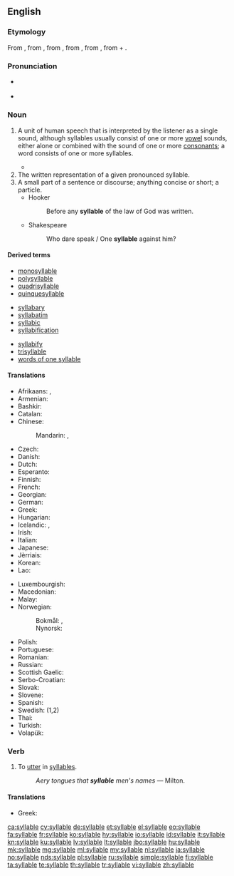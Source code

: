 ==English==

===Etymology===
From {{etyl|xno|en}} {{term|sillabe|lang=fro}}, from {{etyl|fro|en}} {{term|silabe|lang=fro}}, from {{etyl|la|en}} {{term|syllaba|lang=la}}, from {{etyl|grc|en}} {{term|συλλαβή||sc=polytonic|tr=sullabē|lang=grc}}, from {{term|συλλαμβάνω||I gather together|sc=polytonic|tr=sullambanō|lang=grc}}, from {{term|συν|συν-|together|sc=polytonic|tr=sun-|lang=grc}} + {{term|λαμβάνω||I take|tr=lambanō|lang=grc|sc=polytonic}}.

===Pronunciation===
* {{a|RP|US}} {{IPA|/ˈsɪləbɫ/|lang=en}}
* {{audio|en-uk-syllable.ogg|Audio (UK)|lang=en}}

===Noun===
{{en-noun}}

# {{context|linguistics|lang=en}} A unit of human speech that is interpreted by the listener as a single sound, although syllables usually consist of one or more [[vowel]] sounds, either alone or combined with the sound of one or more [[consonant]]s; a word consists of one or more syllables.
#* {{quote-book|author=Don DeLillo|authorlink=Don DeLillo|title=[[w:Underworld (DeLillo novel)|Underworld: A Novel]]|location=New York, N.Y.|publisher=[[w:Charles Scribner's Sons|Scribner Classics]]|year=2007|page=543|isbn=978-1-4165-9585-4|passage=I wanted to look up velleity and quotidian and memorize the fuckers for all time, spell them, learn them, pronounce them '''syllable''' by '''syllable'''—vocalize, phonate, utter the sounds, say the words for all they're worth.}}
# The written representation of a given pronounced syllable.
# A small part of a sentence or discourse; anything concise or short; a particle.
#* Hooker
#*: Before any '''syllable''' of the law of God was written.
#* Shakespeare
#*: Who dare speak / One '''syllable''' against him?

====Derived terms====
{{rel-top3|Terms derived from ''syllable''}}
* [[monosyllable]]
* [[polysyllable]]
* [[quadrisyllable]]
* [[quinquesyllable]]
{{rel-mid3}}
* [[syllabary]]
* [[syllabatim]]
* [[syllabic]]
* [[syllabification]]
{{rel-mid3}}
* [[syllabify]]
* [[trisyllable]]
* [[words of one syllable]]
{{rel-bottom}}

====Translations====
{{trans-top|One or more vowel sounds}}
* Afrikaans: {{t|af|lettergreep}}, {{t|af|lettergrepe|p}}
* Armenian: {{t|hy|վանկ|tr=vank}}
* Bashkir: {{t|ba|ижек|tr=ižek|sc=Cyrl}}
* Catalan: {{t+|ca|síl·laba|f}}
* Chinese:
*: Mandarin: {{t+|cmn|音節|sc=Hani}}, {{t+|cmn|音节|sc=Hani}}
* Czech: {{qualifier|1,2}} {{t+|cs|slabika|f}}
* Danish: {{t|da|stavelse}}
* Dutch: {{t+|nl|lettergreep|f}}
* Esperanto: {{t|eo|silabo}}
* Finnish: {{t+|fi|tavu}}
* French: {{t+|fr|syllabe|f}}
* Georgian: {{t|ka|მარცვალი|tr=marc’vali|sc=Geor}}
* German: {{t+|de|Silbe|f}}
* Greek: {{t+|el|συλλαβή|f}}
* Hungarian: {{qualifier|1,2}} {{t+|hu|szótag}}
* Icelandic: {{t+|is|atkvæði|n}}, {{t|is|samstafa|f}}
* Irish: {{t|ga|siolla|m}}
* Italian: {{t+|it|sillaba|f}}
* Japanese: {{t|ja|音節|sc=Jpan|tr=onsetsu}}
* Jèrriais: {{t|roa-jer|syllabe|f}}
* Korean: {{t+|ko|음절|sc=Hang}}
* Lao: {{t-needed|lo}}
{{trans-mid}}
* Luxembourgish: {{t|lb|Silb|f}}
* Macedonian: {{t|mk|слог|m|tr=slog|sc=Cyrl}}
* Malay: {{t|ms|suku kata}}
* Norwegian: 
*: Bokmål: {{t+|nb|stavelse|m}}, {{t+|nb|staving|m|f}}
*: Nynorsk: {{t|nn|staving|f}}
* Polish: {{t+|pl|sylaba|f}}
* Portuguese: {{t+|pt|sílaba|f}}
* Romanian: {{t|ro|silabă|f}}
* Russian: {{t+|ru|слог|m|tr=slog|sc=Cyrl}}
* Scottish Gaelic: {{t|gd|lide|f}}
* Serbo-Croatian: {{t+|sh|slog|m}}
* Slovak: {{t|sk|slabika|f}}
* Slovene: {{t+|sl|zlog|m}}
* Spanish: {{t+|es|sílaba|f}}
* Swedish: {{t+|sv|stavelse|c}} (1,2)
* Thai: {{t+|th|พยางค์|tr=páyaang|sc=Thai}}
* Turkish: {{t+|tr|hece}}
* Volapük: {{t+|vo|silab}}
{{trans-bottom}}

===Verb===
{{en-verb|syllabl}}

# {{context|transitive|poetic|lang=en}} To [[utter]] in [[syllable]]s.
#: ''Aery tongues that '''syllable''' men's names'' &mdash; Milton.

====Translations====
{{trans-top}}
* Greek: {{t+|el|συλλαβίζω|sc=Grek}}
{{trans-mid}}
{{trans-bottom}}

[[ca:syllable]]
[[cy:syllable]]
[[de:syllable]]
[[et:syllable]]
[[el:syllable]]
[[eo:syllable]]
[[fa:syllable]]
[[fr:syllable]]
[[ko:syllable]]
[[hy:syllable]]
[[io:syllable]]
[[id:syllable]]
[[it:syllable]]
[[kn:syllable]]
[[ku:syllable]]
[[lv:syllable]]
[[lt:syllable]]
[[jbo:syllable]]
[[hu:syllable]]
[[mk:syllable]]
[[mg:syllable]]
[[ml:syllable]]
[[my:syllable]]
[[nl:syllable]]
[[ja:syllable]]
[[no:syllable]]
[[nds:syllable]]
[[pl:syllable]]
[[ru:syllable]]
[[simple:syllable]]
[[fi:syllable]]
[[ta:syllable]]
[[te:syllable]]
[[th:syllable]]
[[tr:syllable]]
[[vi:syllable]]
[[zh:syllable]]